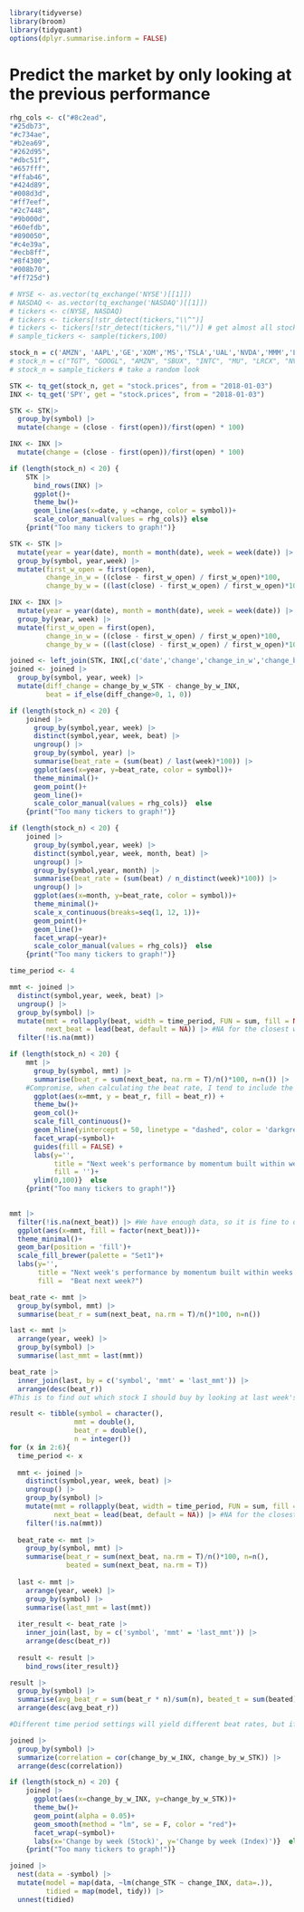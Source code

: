 ```r
library(tidyverse)
library(broom)
library(tidyquant)
options(dplyr.summarise.inform = FALSE)
```

# Predict the market by only looking at the previous performance

```r
rhg_cols <- c("#8c2ead",
"#25db73",
"#c734ae",
"#b2ea69",
"#262d95",
"#dbc51f",
"#657fff",
"#ffab46",
"#424d89",
"#008d3d",
"#ff7eef",
"#2c7448",
"#9b000d",
"#60efdb",
"#890050",
"#c4e39a",
"#ecb8ff",
"#8f4300",
"#008b70",
"#ff725d")
```

```r
# NYSE <- as.vector(tq_exchange('NYSE')[[1]])
# NASDAQ <- as.vector(tq_exchange('NASDAQ')[[1]])
# tickers <- c(NYSE, NASDAQ)
# tickers <- tickers[!str_detect(tickers,"\\^")]
# tickers <- tickers[!str_detect(tickers,"\\/")] # get almost all stocks in the US
# sample_tickers <- sample(tickers,100)
```

```r
stock_n = c('AMZN', 'AAPL','GE','XOM','MS','TSLA','UAL','NVDA','MMM','LW')
# stock_n = c("TGT", "GOOGL", "AMZN", "SBUX", "INTC", "MU", "LRCX", "NVDA", "GPS", "AXP", "XOM", "COP", "AMD", "AMC", "TSLA", "JPM", "BAC", "KR", "DLTR", "WMT", "COST", "LW", "GS", "DAL", "MS", "UAL", "NFLX", "GE", "REPX", "ALK", "CNI", "TSM", "MSFT", "HD", "YUM", "MRVL", "MMM", "RIVN", "WFC", "CVS", "WBA", "DKS", "WCC", "GM", "UBER", "ENPH","LOW") # choose stocks you want to examine
# stock_n = sample_tickers # take a random look
```

```r
STK <- tq_get(stock_n, get = "stock.prices", from = "2018-01-03")
INX <- tq_get('SPY', get = "stock.prices", from = "2018-01-03")
```

```r
STK <- STK|> 
  group_by(symbol) |> 
  mutate(change = (close - first(open))/first(open) * 100)

INX <- INX |> 
  mutate(change = (close - first(open))/first(open) * 100)
```

```r
if (length(stock_n) < 20) {
    STK |>
      bind_rows(INX) |> 
      ggplot()+
      theme_bw()+
      geom_line(aes(x=date, y =change, color = symbol))+
      scale_color_manual(values = rhg_cols)} else 
    {print("Too many tickers to graph!")}
```

```r
STK <- STK |> 
  mutate(year = year(date), month = month(date), week = week(date)) |> 
  group_by(symbol, year,week) |> 
  mutate(first_w_open = first(open), 
         change_in_w = ((close - first_w_open) / first_w_open)*100, 
         change_by_w = ((last(close) - first_w_open) / first_w_open)*100)

INX <- INX |> 
  mutate(year = year(date), month = month(date), week = week(date)) |> 
  group_by(year, week) |> 
  mutate(first_w_open = first(open), 
         change_in_w = ((close - first_w_open) / first_w_open)*100, 
         change_by_w = ((last(close) - first_w_open) / first_w_open)*100)

```

```r
joined <- left_join(STK, INX[,c('date','change','change_in_w','change_by_w')], by = "date", suffix = c("_STK", "_INX"))
joined <- joined |> 
  group_by(symbol, year, week) |> 
  mutate(diff_change = change_by_w_STK - change_by_w_INX,
         beat = if_else(diff_change>0, 1, 0))
```

```r
if (length(stock_n) < 20) {
    joined |> 
      group_by(symbol,year, week) |> 
      distinct(symbol,year, week, beat) |>
      ungroup() |>
      group_by(symbol, year) |>
      summarise(beat_rate = (sum(beat) / last(week)*100)) |> 
      ggplot(aes(x=year, y=beat_rate, color = symbol))+
      theme_minimal()+
      geom_point()+
      geom_line()+
      scale_color_manual(values = rhg_cols)}  else 
    {print("Too many tickers to graph!")}
```

```r
if (length(stock_n) < 20) {
    joined |> 
      group_by(symbol,year, week) |> 
      distinct(symbol,year, week, month, beat) |> 
      ungroup() |> 
      group_by(symbol,year, month) |>
      summarise(beat_rate = (sum(beat) / n_distinct(week)*100)) |> 
      ungroup() |> 
      ggplot(aes(x=month, y=beat_rate, color = symbol))+
      theme_minimal()+
      scale_x_continuous(breaks=seq(1, 12, 1))+
      geom_point()+
      geom_line()+
      facet_wrap(~year)+
      scale_color_manual(values = rhg_cols)}  else 
    {print("Too many tickers to graph!")}
```

```r
time_period <- 4

mmt <- joined |> 
  distinct(symbol,year, week, beat) |> 
  ungroup() |> 
  group_by(symbol) |> 
  mutate(mmt = rollapply(beat, width = time_period, FUN = sum, fill = NA, align = "right"),
         next_beat = lead(beat, default = NA)) |> #NA for the closest week
  filter(!is.na(mmt)) 
```

```r
if (length(stock_n) < 20) {
    mmt |> 
      group_by(symbol, mmt) |> 
      summarise(beat_r = sum(next_beat, na.rm = T)/n()*100, n=n()) |> 
    #Compromise, when calculating the beat rate, I tend to include the closest week in the total number. Although it is NA, if I drop the NA, it will drop the row for the whole week, which will not yield a result.
      ggplot(aes(x=mmt, y = beat_r, fill = beat_r)) +
      theme_bw()+
      geom_col()+
      scale_fill_continuous()+
      geom_hline(yintercept = 50, linetype = "dashed", color = 'darkgrey')+
      facet_wrap(~symbol)+
      guides(fill = FALSE) +
      labs(y='',
           title = "Next week's performance by momentum built within weeks",
           fill = '')+
      ylim(0,100)}  else 
    {print("Too many tickers to graph!")}
  
```

```r
mmt |> 
  filter(!is.na(next_beat)) |> #We have enough data, so it is fine to drop these NAs
  ggplot(aes(x=mmt, fill = factor(next_beat)))+
  theme_minimal()+
  geom_bar(position = 'fill')+
  scale_fill_brewer(palette = "Set1")+
  labs(y='', 
       title = "Next week's performance by momentum built within weeks (Whole market)",
       fill =  "Beat next week?")

```

```r
beat_rate <- mmt |> 
  group_by(symbol, mmt) |> 
  summarise(beat_r = sum(next_beat, na.rm = T)/n()*100, n=n())

last <- mmt |>
  arrange(year, week) |> 
  group_by(symbol) |> 
  summarise(last_mmt = last(mmt))

beat_rate |> 
  inner_join(last, by = c('symbol', 'mmt' = 'last_mmt')) |> 
  arrange(desc(beat_r))
#This is to find out which stock I should buy by looking at last week's momentum in order to get the highest possibility of beating the market.
```

```r
result <- tibble(symbol = character(),
                mmt = double(),
                beat_r = double(),
                n = integer())
for (x in 2:6){
  time_period <- x
  
  mmt <- joined |> 
    distinct(symbol,year, week, beat) |> 
    ungroup() |> 
    group_by(symbol) |> 
    mutate(mmt = rollapply(beat, width = time_period, FUN = sum, fill = NA, align = "right"),
           next_beat = lead(beat, default = NA)) |> #NA for the closest week
    filter(!is.na(mmt))
  
  beat_rate <- mmt |> 
    group_by(symbol, mmt) |> 
    summarise(beat_r = sum(next_beat, na.rm = T)/n()*100, n=n(), 
              beated = sum(next_beat, na.rm = T))
  
  last <- mmt |>
    arrange(year, week) |> 
    group_by(symbol) |> 
    summarise(last_mmt = last(mmt))
  
  iter_result <- beat_rate |> 
    inner_join(last, by = c('symbol', 'mmt' = 'last_mmt')) |> 
    arrange(desc(beat_r))
  
  result <- result |> 
    bind_rows(iter_result)}

result |> 
  group_by(symbol) |> 
  summarise(avg_beat_r = sum(beat_r * n)/sum(n), beated_t = sum(beated), n = sum(n)) |> 
  arrange(desc(avg_beat_r))

#Different time period settings will yield different beat rates, but if we take the weighted average for each beat rate for each time period we set, we will get a more fair value
```

```r
joined |> 
  group_by(symbol) |> 
  summarize(correlation = cor(change_by_w_INX, change_by_w_STK)) |> 
  arrange(desc(correlation))
```

```r
if (length(stock_n) < 20) {
    joined |> 
      ggplot(aes(x=change_by_w_INX, y=change_by_w_STK))+
      theme_bw()+
      geom_point(alpha = 0.05)+
      geom_smooth(method = "lm", se = F, color = "red")+
      facet_wrap(~symbol)+
      labs(x='Change by week (Stock)', y='Change by week (Index)')}  else 
    {print("Too many tickers to graph!")}
```

```r
joined |> 
  nest(data = -symbol) |> 
  mutate(model = map(data, ~lm(change_STK ~ change_INX, data=.)),
         tidied = map(model, tidy)) |> 
  unnest(tidied)
  
```
